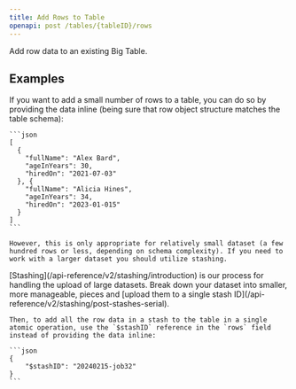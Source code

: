 ```yaml
---
title: Add Rows to Table
openapi: post /tables/{tableID}/rows
---
```


Add row data to an existing Big Table.

## Examples

<AccordionGroup>
  <Accordion title="Add Rows Inline">
    If you want to add a small number of rows to a table, you can do so by providing the data inline (being sure that row object structure matches the table schema):

    ```json
    [
      {
        "fullName": "Alex Bard",
        "ageInYears": 30,
        "hiredOn": "2021-07-03"
      }, {
        "fullName": "Alicia Hines",
        "ageInYears": 34,
        "hiredOn": "2023-01-015"
      }
    ]
    ```

    However, this is only appropriate for relatively small dataset (a few hundred rows or less, depending on schema complexity). If you need to work with a larger dataset you should utilize stashing.
  </Accordion>

  <Accordion title="Add Rows from Stash">
    [Stashing](/api-reference/v2/stashing/introduction) is our process for handling the upload of large datasets. Break down your dataset into smaller, more manageable, pieces and [upload them to a single stash ID](/api-reference/v2/stashing/post-stashes-serial). 

    Then, to add all the row data in a stash to the table in a single atomic operation, use the `$stashID` reference in the `rows` field instead of providing the data inline:

    ```json
    {
        "$stashID": "20240215-job32"
    }
    ```
  </Accordion>
</AccordionGroup>
